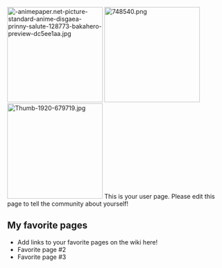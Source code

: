 [[File:-animepaper.net-picture-standard-anime-disgaea-prinny-salute-128773-bakahero-preview-dc5ee1aa.jpg|thumb|220px|right]]
[[File:748540.png|thumb|220x220px]]
[[File:Thumb-1920-679719.jpg|thumb|220x220px]]
This is your user page. Please edit this page to tell the community about yourself!

==My favorite pages==

* Add links to your favorite pages on the wiki here!
* Favorite page #2
* Favorite page #3
